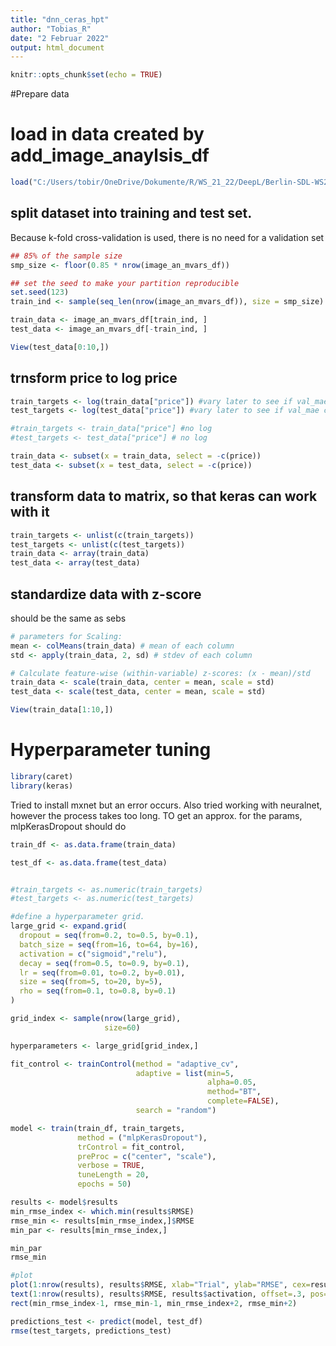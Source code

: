 ```yaml
---
title: "dnn_ceras_hpt"
author: "Tobias_R"
date: "2 Februar 2022"
output: html_document
---
```


```r
knitr::opts_chunk$set(echo = TRUE)
```

#Prepare data

# load in data created by add_image_anaylsis_df
```r
load("C:/Users/tobir/OneDrive/Dokumente/R/WS_21_22/DeepL/Berlin-SDL-WS2122/data/image_an_mvars_df.Rda")
```

## split dataset into training and test set.
Because k-fold cross-validation is used, there is no need for a validation set

```r
## 85% of the sample size
smp_size <- floor(0.85 * nrow(image_an_mvars_df))

## set the seed to make your partition reproducible
set.seed(123)
train_ind <- sample(seq_len(nrow(image_an_mvars_df)), size = smp_size)

train_data <- image_an_mvars_df[train_ind, ]
test_data <- image_an_mvars_df[-train_ind, ]
```

```r
View(test_data[0:10,])
```


## trnsform price to log price
```r
train_targets <- log(train_data["price"]) #vary later to see if val_mae changes
test_targets <- log(test_data["price"]) #vary later to see if val_mae changes

#train_targets <- train_data["price"] #no log
#test_targets <- test_data["price"] # no log

train_data <- subset(x = train_data, select = -c(price))
test_data <- subset(x = test_data, select = -c(price))
```

## transform data to matrix, so that keras can work with it
```r
train_targets <- unlist(c(train_targets))
test_targets <- unlist(c(test_targets))
train_data <- array(train_data)
test_data <- array(test_data)
```

## standardize data with z-score
should be the same as sebs
```r
# parameters for Scaling:
mean <- colMeans(train_data) # mean of each column
std <- apply(train_data, 2, sd) # stdev of each column

# Calculate feature-wise (within-variable) z-scores: (x - mean)/std
train_data <- scale(train_data, center = mean, scale = std)
test_data <- scale(test_data, center = mean, scale = std)
```

```r
View(train_data[1:10,])
```





# Hyperparameter tuning

```r
library(caret)
library(keras)
```


Tried to install mxnet but an error occurs. 
Also tried working with neuralnet, however the process takes too long. TO get an approx. for the params, mlpKerasDropout should do
```r

train_df <- as.data.frame(train_data)

test_df <- as.data.frame(test_data)


#train_targets <- as.numeric(train_targets)
#test_targets <- as.numeric(test_targets)

#define a hyperparameter grid.
large_grid <- expand.grid(
  dropout = seq(from=0.2, to=0.5, by=0.1),
  batch_size = seq(from=16, to=64, by=16),
  activation = c("sigmoid","relu"),
  decay = seq(from=0.5, to=0.9, by=0.1),
  lr = seq(from=0.01, to=0.2, by=0.01),
  size = seq(from=5, to=20, by=5),
  rho = seq(from=0.1, to=0.8, by=0.1)
)

grid_index <- sample(nrow(large_grid),
                     size=60)

hyperparameters <- large_grid[grid_index,]

fit_control <- trainControl(method = "adaptive_cv", 
                            adaptive = list(min=5, 
                                            alpha=0.05, 
                                            method="BT", 
                                            complete=FALSE),
                            search = "random")

model <- train(train_df, train_targets, 
               method = ("mlpKerasDropout"), 
               trControl = fit_control,
               preProc = c("center", "scale"),
               verbose = TRUE,
               tuneLength = 20,
               epochs = 50)

results <- model$results
min_rmse_index <- which.min(results$RMSE)
rmse_min <- results[min_rmse_index,]$RMSE
min_par <- results[min_rmse_index,]
```


```r
min_par
rmse_min
```


```r
#plot 
plot(1:nrow(results), results$RMSE, xlab="Trial", ylab="RMSE", cex=results$size / max(results$size), col="red", ylim=c(1, 30))
text(1:nrow(results), results$RMSE, results$activation, offset=.3, pos=3, cex=0.8)
rect(min_rmse_index-1, rmse_min-1, min_rmse_index+2, rmse_min+2)
```

```r
predictions_test <- predict(model, test_df)
rmse(test_targets, predictions_test)

```

